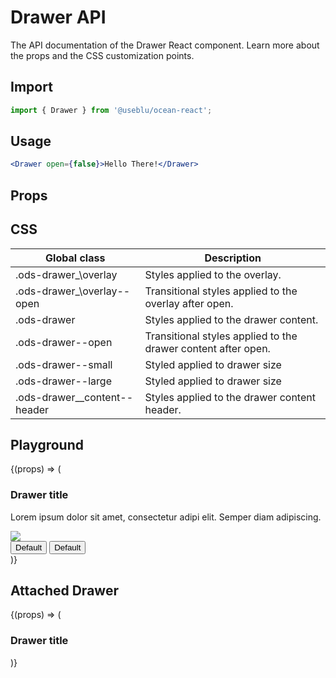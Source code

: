 


<Meta title="Components/Drawer" component={Drawer} />

# Drawer API

The API documentation of the Drawer React component. Learn more about the props and the CSS customization points.

## Import

```javascript
import { Drawer } from '@useblu/ocean-react';
```

## Usage

```jsx
<Drawer open={false}>Hello There!</Drawer>
```

## Props

<ArgsTable of="." />

## CSS

| Global class                   | Description                                                   |
| ------------------------------ | ------------------------------------------------------------- |
| .ods-drawer\_\overlay          | Styles applied to the overlay.                                |
| .ods-drawer\_\overlay--open    | Transitional styles applied to the overlay after open.        |
| .ods-drawer                    | Styles applied to the drawer content.                         |
| .ods-drawer--open              | Transitional styles applied to the drawer content after open. |
| .ods-drawer--small             | Styled applied to drawer size                                 |
| .ods-drawer--large             | Styled applied to drawer size                                 |
| .ods-drawer\_\_content--header | Styles applied to the drawer content header.                  |

## Playground

<Canvas>
  <Story
    name="playground"
    args={{
      open: false,
      align: 'right',
      iconAlignment: 'right',
      size: 'small',
    }}
    parameters={{
      controls: { exclude: /^onMouseOutDrawer*/ },
    }}
    argTypes={{
      open: {
        name: 'open',
        control: 'boolean',
      },
      iconAlignment: {
        name: 'iconAlignment',
        options: ['right', 'left'],
        control: { type: 'select' },
      },
      align: {
        name: 'align',
        options: ['right', 'left'],
        control: { type: 'select' },
      },
      size: {
        name: 'size',
        options: ['small', 'large'],
        control: { type: 'radio' },
      },
    }}
  >
    {(props) => (
      <SimpleDrawer {...props}>
        <div
          style={{
            display: 'flex',
            flexDirection: 'column',
            justifyContent: 'space-between',
            height: '100%',
          }}
        >
          <div
            style={{
              display: 'flex',
              flexDirection: 'column',
              justifyContent: 'center',
              padding: '0 24px',
            }}
          >
            <h3
              style={{
                fontFamily: 'Avenir',
                fontSize: '20px',
                fontWeight: '800',
                lineHeight: '22px',
                color: '#393B47',
                margin: '0 0 8px 0',
              }}
            >
              Drawer title
            </h3>
            <p
              style={{
                fontFamily: 'Nunito Sans',
                fontSize: '16px',
                fontWeight: '400',
                lineHeight: '24px',
                color: '#67697A',
                margin: '0 0 16px 0',
              }}
            >
              Lorem ipsum dolor sit amet, consectetur adipi elit. Semper diam
              adipiscing.
            </p>
            <img src={ContentPlaceholder} />
          </div>
          <div
            style={{
              display: 'flex',
              flexDirection: 'row',
              aliginItems: 'center',
              justifyContent: 'space-between',
              padding: '16px 24px',
              borderTop: 'solid 1px #EBECF5',
            }}
          >
            <Button
              variant="secondary"
              size="md"
              blocked
              style={{
                margin: props.size === 'small' ? '0 8px 0 0' : '0 12px 0 0',
              }}
            >
              Default
            </Button>
            <Button size="md" blocked>
              Default
            </Button>
          </div>
        </div>
      </SimpleDrawer>
    )}
  </Story>
</Canvas>

## Attached Drawer

<Canvas>
  <Story
    name="attached"
    args={{
      open: false,
      align: 'right',
      iconAlignment: 'right',
      size: 'small',
    }}
    parameters={{
      controls: { exclude: /^onMouseOutDrawer*/ },
    }}
    argTypes={{
      open: {
        name: 'open',
        control: 'boolean',
      },
      iconAlignment: {
        name: 'iconAlignment',
        options: ['right', 'left'],
        control: { type: 'select' },
      },
      align: {
        name: 'align',
        options: ['right', 'left'],
        control: { type: 'select' },
      },
      size: {
        name: 'size',
        options: ['small', 'large'],
        control: { type: 'radio' },
      },
    }}
  >
    {(props) => (
      <AttachedDrawer {...props}>
        <div
          style={{
            display: 'flex',
            flexDirection: 'column',
            justifyContent: 'center',
            padding: '0 24px',
          }}
        >
          <h3
            style={{
              fontFamily: 'Avenir',
              fontSize: '20px',
              fontWeight: '800',
              lineHeight: '22px',
              color: '#393B47',
              margin: '0 0 8px 0',
            }}
          >
            Drawer title
          </h3>
        </div>
      </AttachedDrawer>
    )}
  </Story>
</Canvas>
